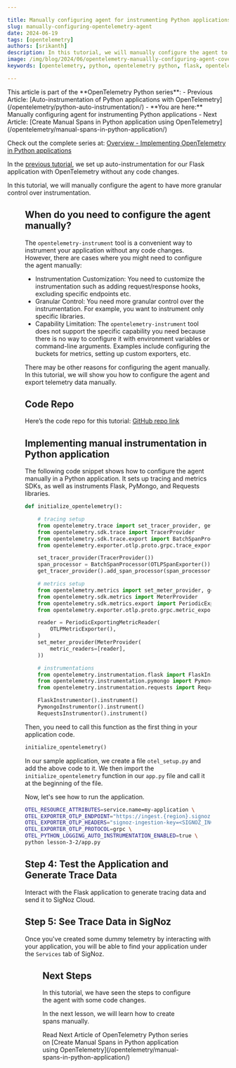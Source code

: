 ```yaml
---

title: Manually configuring agent for instrumenting Python applications
slug: manually-configuring-opentelemetry-agent
date: 2024-06-19
tags: [opentelemetry]
authors: [srikanth]
description: In this tutorial, we will manually configure the agent to have more granular control over instrumentation.
image: /img/blog/2024/06/opentelemetry-manuallly-configuring-agent-cover.webp
keywords: [opentelemetry, python, opentelemetry python, flask, opentelemetry flask]

---
```


<head>
  <link rel="canonical" href="https://signoz.io/opentelemetry/manually-configuring-opentelemetry-agent/"/>
</head>


<Admonition type="info">
This article is part of the **OpenTelemetry Python series**:
- Previous Article: [Auto-instrumentation of Python applications with OpenTelemetry](/opentelemetry/python-auto-instrumentation/)
- **You are here:** Manually configuring agent for instrumenting Python applications
- Next Article: [Create Manual Spans in Python application using OpenTelemetry](/opentelemetry/manual-spans-in-python-application/)

Check out the complete series at: [Overview - Implementing OpenTelemetry in Python applications](/opentelemetry/python-overview/)
</Admonition>

In the [previous tutorial](/opentelemetry/python-auto-instrumentation/), we set up auto-instrumentation for our Flask application with OpenTelemetry without any code changes. 

In this tutorial, we will manually configure the agent to have more granular control over instrumentation.

<Figure src="/img/opentelemetry/2024/06/opentelemetry-manuallly-configuring-agent-cover.webp" alt="d" caption="" />

## When do you need to configure the agent manually?

The `opentelemetry-instrument` tool is a convenient way to instrument your application without any code changes. However, there are cases where you might need to configure the agent manually:

- Instrumentation Customization: You need to customize the instrumentation such as adding request/response hooks, excluding specific endpoints etc.
- Granular Control: You need more granular control over the instrumentation. For example, you want to instrument only specific libraries.
- Capability Limitation: The `opentelemetry-instrument` tool does not support the specific capability you need because there is no way to configure it with environment variables or command-line arguments. Examples include configuring the buckets for metrics, setting up custom exporters, etc.

There may be other reasons for configuring the agent manually. In this tutorial, we will show you how to configure the agent and export telemetry data manually.

## Code Repo

Here’s the code repo for this tutorial: [GitHub repo link](https://github.com/SigNoz/opentelemetry-python-example/tree/main/lesson-3-2)

## Implementing manual instrumentation in Python application

The following code snippet shows how to configure the agent manually in a Python application. It sets up tracing and metrics SDKs, as well as instruments Flask, PyMongo, and Requests libraries.

```python
def initialize_opentelemetry():

    # tracing setup
    from opentelemetry.trace import set_tracer_provider, get_tracer_provider
    from opentelemetry.sdk.trace import TracerProvider
    from opentelemetry.sdk.trace.export import BatchSpanProcessor
    from opentelemetry.exporter.otlp.proto.grpc.trace_exporter import OTLPSpanExporter

    set_tracer_provider(TracerProvider())
    span_processor = BatchSpanProcessor(OTLPSpanExporter())
    get_tracer_provider().add_span_processor(span_processor)

    # metrics setup
    from opentelemetry.metrics import set_meter_provider, get_meter_provider
    from opentelemetry.sdk.metrics import MeterProvider
    from opentelemetry.sdk.metrics.export import PeriodicExportingMetricReader
    from opentelemetry.exporter.otlp.proto.grpc.metric_exporter import OTLPMetricExporter

    reader = PeriodicExportingMetricReader(
        OTLPMetricExporter(),
    )
    set_meter_provider(MeterProvider(
        metric_readers=[reader],
    ))

    # instrumentations
    from opentelemetry.instrumentation.flask import FlaskInstrumentor
    from opentelemetry.instrumentation.pymongo import PymongoInstrumentor
    from opentelemetry.instrumentation.requests import RequestsInstrumentor

    FlaskInstrumentor().instrument()
    PymongoInstrumentor().instrument()
    RequestsInstrumentor().instrument()

```

Then, you need to call this function as the first thing in your application code.

```python
initialize_opentelemetry()
```

In our sample application, we create a file `otel_setup.py` and add the above code to it. We then import the `initialize_opentelemetry` function in our `app.py` file and call it at the beginning of the file.

Now, let's see how to run the application.

```bash
OTEL_RESOURCE_ATTRIBUTES=service.name=my-application \
OTEL_EXPORTER_OTLP_ENDPOINT="https://ingest.{region}.signoz.cloud:443" \
OTEL_EXPORTER_OTLP_HEADERS="signoz-ingestion-key=<SIGNOZ_INGESTION_KEY>" \
OTEL_EXPORTER_OTLP_PROTOCOL=grpc \
OTEL_PYTHON_LOGGING_AUTO_INSTRUMENTATION_ENABLED=true \
python lesson-3-2/app.py
```

## Step 4: Test the Application and Generate Trace Data

Interact with the Flask application to generate tracing data and send it to SigNoz Cloud.

## Step 5: See Trace Data in SigNoz

Once you've created some dummy telemetry by interacting with your application, you will be able to find your application under the `Services` tab of SigNoz.

<Figure src="/img/opentelemetry/2024/06/application-monitored.webp" alt="Your Python application getting monitored in SigNoz" caption="Your Python application getting monitored in SigNoz" />


## Next Steps

In this tutorial, we have seen the steps to configure the agent with some code changes.

In the next lesson, we will learn how to create spans manually.

<Admonition type="info">
Read Next Article of OpenTelemetry Python series on [Create Manual Spans in Python application using OpenTelemetry](/opentelemetry/manual-spans-in-python-application/)
</Admonition>
